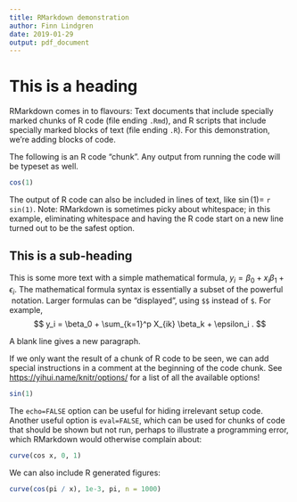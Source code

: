 ```yaml
---
title: RMarkdown demonstration
author: Finn Lindgren
date: 2019-01-29
output: pdf_document
---
```


This is a heading
=====

RMarkdown comes in to flavours: Text documents that include specially
marked chunks of R code (file ending `.Rmd`), and R scripts that include
specially marked blocks of text (file ending `.R`).
For this demonstration, we're adding blocks of code.

The following is an R code "chunk". Any output from
running the code will be typeset as well.

```r
cos(1)
```

The output of R code can also be included in lines of text,
like $\sin(1)=$
`r sin(1)`.
Note: RMarkdown is sometimes picky about whitespace; in this example, eliminating whitespace and having the R code start on a new line turned out to be the safest option.

This is a sub-heading
-----

This is some more text with a simple mathematical
formula, $y_i = \beta_0 + x_i \beta_1 + \epsilon_i$. The
mathematical formula syntax is essentially a subset of the powerful \LaTeX\ notation.
Larger formulas can be "displayed", using `$$` instead of `$`. For example,
$$
y_i = \beta_0 + \sum_{k=1}^p X_{ik} \beta_k + \epsilon_i .
$$

A blank line gives a new paragraph.

If we only want the result of a chunk of R code to be seen, we can add
special instructions in a comment at the beginning of the code chunk.
See [https://yihui.name/knitr/options/](https://yihui.name/knitr/options/)
for a list of all the available options!

```r
sin(1)
```

The `echo=FALSE` option can be useful for hiding irrelevant setup code.
Another useful option is `eval=FALSE`,
which can be used for chunks of code that should be shown but not run,
perhaps to illustrate a programming error, which RMarkdown would otherwise
complain about:

```r
curve(cos x, 0, 1)
```

We can also include R generated figures:

```r
curve(cos(pi / x), 1e-3, pi, n = 1000)
```
